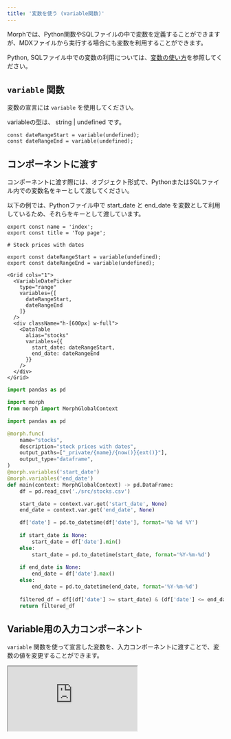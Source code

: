 ```yaml
---
title: '変数を使う (variable関数)'
---
```


Morphでは、Python関数やSQLファイルの中で変数を定義することができますが、MDXファイルから実行する場合にも変数を利用することができます。

Python, SQLファイル中での変数の利用については、[変数の使い方](/data-application/ja/variables)を参照してください。

## `variable` 関数

変数の宣言には `variable` を使用してください。

variableの型は、 string | undefined です。
  
```tsx
const dateRangeStart = variable(undefined);
const dateRangeEnd = variable(undefined);
```

## コンポーネントに渡す

コンポーネントに渡す際には、オブジェクト形式で、PythonまたはSQLファイル内での変数名をキーとして渡してください。

以下の例では、Pythonファイル中で start_date と end_date を変数として利用しているため、それらをキーとして渡しています。

<CodeGroup>

```tsx index.mdx
export const name = 'index';
export const title = 'Top page';

# Stock prices with dates

export const dateRangeStart = variable(undefined);
export const dateRangeEnd = variable(undefined);

<Grid cols="1">
  <VariableDatePicker 
    type="range" 
    variables={[
      dateRangeStart,
      dateRangeEnd
    ]}
  />
  <div className="h-[600px] w-full">
    <DataTable 
      alias="stocks" 
      variables={{
        start_date: dateRangeStart,
        end_date: dateRangeEnd
      }} 
    />
  </div>
</Grid>
```

```python stocks.py
import pandas as pd

import morph
from morph import MorphGlobalContext

import pandas as pd

@morph.func(
    name="stocks",
    description="stock prices with dates",
    output_paths=["_private/{name}/{now()}{ext()}"],
    output_type="dataframe",
)
@morph.variables('start_date')
@morph.variables('end_date')
def main(context: MorphGlobalContext) -> pd.DataFrame:
    df = pd.read_csv('./src/stocks.csv')

    start_date = context.var.get('start_date', None)
    end_date = context.var.get('end_date', None)

    df['date'] = pd.to_datetime(df['date'], format='%b %d %Y')
    
    if start_date is None:
        start_date = df['date'].min()
    else:
        start_date = pd.to_datetime(start_date, format='%Y-%m-%d')
    
    if end_date is None:
        end_date = df['date'].max()
    else:
        end_date = pd.to_datetime(end_date, format='%Y-%m-%d')
    
    filtered_df = df[(df['date'] >= start_date) & (df['date'] <= end_date)]
    return filtered_df
```

</CodeGroup>

## Variable用の入力コンポーネント

`variable` 関数を使って宣言した変数を、入力コンポーネントに渡すことで、変数の値を変更することができます。

<Tabs>
  <Tab title="Preview">
    <iframe
      src="https://morph-page-examples.netlify.app/components-variable-inputs"
      style={{
        width: '100%',
        height: '800px',
        border: 'none'
      }}
    />
  </Tab>
  <Tab title="Code">
    ```tsx
    export const name = 'components-variable-inputs';
    export const title = 'Components / Variable Inputs';

    # Variable Input Components

    ### `<VariableInput />`

    export const userName = variable();

    <Grid cols="1" gap="3">
      <div>
        <label>Name</label>
        <VariableInput variable={userName} />
      </div>
      <div className="text-lg p-4 bg-gray-100 rounded border-gray-400">
        Name is <VariableValue variable={userName} />
      </div>
    </Grid>

    ### `<VariableDatePicker />`

    export const dateStart = variable();
    export const dateEnd = variable();
    export const singleDate = variable();

    <Grid cols="1" gap="3">
      <div className="flex items-center gap-3 mt-3">
        <label>Date Range</label>
        <VariableDatePicker type="range" variables={[dateStart, dateEnd]} />
      </div>
      <div className="text-lg p-4 bg-gray-100 rounded border-gray-400">
        dateStart is <VariableValue variable={dateStart} />, dateEnd is{' '}
        <VariableValue variable={dateEnd} />
      </div>
    </Grid>

    ### `<VariableSelect />`

    export const selectValue = variable();

    <Grid cols="1" gap="3">
      <div className="flex items-center gap-3 mt-3">
        <label>Country</label>
        <VariableSelect variable={selectValue}>
          <VariableSelectGroup>
            <VariableSelectLabel>NA</VariableSelectLabel>
            <VariableSelectItem value="ca">Canada</VariableSelectItem>
            <VariableSelectItem value="us">United States</VariableSelectItem>
          </VariableSelectGroup>
          <VariableSelectGroup>
            <VariableSelectLabel>APAC</VariableSelectLabel>
            <VariableSelectItem value="cn">China</VariableSelectItem>
            <VariableSelectItem value="kr">Korea</VariableSelectItem>
            <VariableSelectItem value="jp">Japan</VariableSelectItem>
          </VariableSelectGroup>
        </VariableSelect>
      </div>
      <div className="text-lg p-4 bg-gray-100 rounded border-gray-400">
        selectValue is <VariableValue variable={selectValue} />
      </div>
    </Grid>
    ```
  </Tab>
</Tabs>

### 共通のプロパティ

| プロパティ | 型 | 説明 |
| --- | --- | --- |
| `variable` | Variable | コンポーネントの入力値をバインドする変数オブジェクト |
| `className` | string | コンポーネントのスタイルを指定するクラス名。TailwindCSSを利用することができます。 |

### VariableInput

`<VariableInput>` は、テキスト入力のためのコンポーネントです。

| プロパティ | 型 | 説明 |
| --- | --- | --- |
| `type` | [`<input>` type](https://developer.mozilla.org/en-US/docs/Web/HTML/Element/input#input_types) | HTMLの `<input>` タグの `type` プロパティ |
| `size` | 'default' \| 'sm' \| 'lg' | コンポーネントの描画の大きさ |

### VariableDatePicker
  
`<VariableDatePicker>` は、日付入力のためのコンポーネントです。

| プロパティ | 型 | 説明 |
| --- | --- | --- |
| `type` | 'single' \| 'range' | 日付の入力形式 |
| `variables` | Variable[] | 日付の入力値をバインドする変数オブジェクトの配列。 type = 'range' の際に使用してください。 |
| `variable` | Variable | 日付の入力値をバインドする変数オブジェクト。 type = 'single' の際に使用してください。 |



### VariableSelect

`<VariableSelect>` は、セレクトボックスのためのコンポーネントです。

| プロパティ | 型 | 説明 |
| --- | --- | --- |
| `variable` | Variable | コンポーネントの入力値をバインドする変数オブジェクト |
| `placeholder` | string | セレクトボックスのプレースホルダー |

`<VariableSelect>` は以下の要素を子要素として持つことができます。

- `<VariableSelectItem>` ... セレクトボックスの選択肢。 `value` 属性を必ず与えてください。
- `<VariableSelectGroup>` ... グループ化されたセレクトボックスの要素
- `<VariableSelectLabel>` ... グループのラベル
- `<VariableSelectSeparator>` ... セレクトボックスの選択肢の間に挿入される区切り線

### VariableValue

`<VariableValue>` は、変数の値を表示するためのコンポーネントです。

| プロパティ | 型 | 説明 |
| --- | --- | --- |
| `variable` | Variable | 表示する変数オブジェクト |
| `size` | 'default' \| 'sm' \| 'lg' | コンポーネントの描画の大きさ |
| `className` | string | コンポーネントのスタイルを指定するクラス名。TailwindCSSを利用することができます。 |